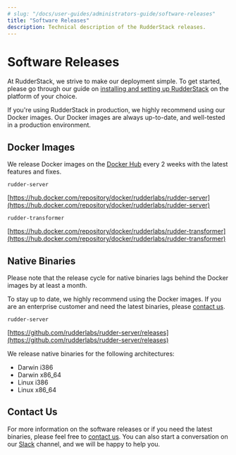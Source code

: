 ```yaml
---
# slug: "/docs/user-guides/administrators-guide/software-releases"
title: "Software Releases"
description: Technical description of the RudderStack releases.
---
```


# Software Releases

At RudderStack, we strive to make our deployment simple. To get started, please go through our guide on [installing and setting up RudderStack](https://rudderstack.com/docs/get-started/installing-and-setting-up-rudderstack) on the platform of your choice.

<div class="successBlock">

  If you're using RudderStack in production, we highly recommend using our
  Docker images. Our Docker images are always up-to-date, and well-tested in a
  production environment.
</div>

## Docker Images

We release Docker images on the [Docker Hub](https://hub.docker.com/) every 2 weeks with the latest features and fixes.

`rudder-server`

[https://hub.docker.com/repository/docker/rudderlabs/rudder-server](https://hub.docker.com/repository/docker/rudderlabs/rudder-server)

`rudder-transformer`

[https://hub.docker.com/repository/docker/rudderlabs/rudder-transformer](https://hub.docker.com/repository/docker/rudderlabs/rudder-transformer)

## Native Binaries

Please note that the release cycle for native binaries lags behind the Docker images by at least a month.

To stay up to date, we highly recommend using the Docker images. If you are an enterprise customer and need the latest binaries, please [contact us](https://rudderstack.com/contact/).

`rudder-server`

[https://github.com/rudderlabs/rudder-server/releases](https://github.com/rudderlabs/rudder-server/releases)

We release native binaries for the following architectures:

- Darwin i386
- Darwin x86_64
- Linux i386
- Linux x86_64

## Contact Us

For more information on the software releases or if you need the latest binaries, please feel free to [contact us](mailto:%20docs@rudderstack.com). You can also start a conversation on our [Slack](https://rudderstack.com/join-rudderstack-slack-community) channel, and we will be happy to help you.
